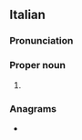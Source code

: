 ==Italian==

===Pronunciation===
{{it-pr|Rinàldo}}

===Proper noun===
{{it-proper noun|m}}

# {{given name|it|male|eq=Reynold}}

===Anagrams===
* {{anagrams|it|a=adilnor|donarli|ladroni|lardino}}